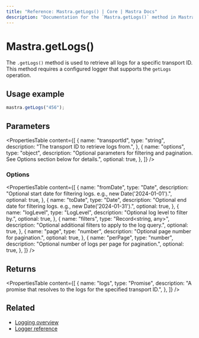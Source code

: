 ```yaml
---
title: "Reference: Mastra.getLogs() | Core | Mastra Docs"
description: "Documentation for the `Mastra.getLogs()` method in Mastra, which retrieves all logs for a specific transport ID."
---
```


# Mastra.getLogs()

The `.getLogs()` method is used to retrieve all logs for a specific transport ID. This method requires a configured logger that supports the `getLogs` operation.

## Usage example

```typescript copy
mastra.getLogs("456");
```

## Parameters

<PropertiesTable
  content={[
    {
      name: "transportId",
      type: "string",
      description: "The transport ID to retrieve logs from.",
    },
    {
      name: "options",
      type: "object",
      description:
        "Optional parameters for filtering and pagination. See Options section below for details.",
      optional: true,
    },
  ]}
/>

### Options

<PropertiesTable
  content={[
    {
      name: "fromDate",
      type: "Date",
      description:
        "Optional start date for filtering logs. e.g., new Date('2024-01-01').",
      optional: true,
    },
    {
      name: "toDate",
      type: "Date",
      description:
        "Optional end date for filtering logs. e.g., new Date('2024-01-31').",
      optional: true,
    },
    {
      name: "logLevel",
      type: "LogLevel",
      description: "Optional log level to filter by.",
      optional: true,
    },
    {
      name: "filters",
      type: "Record<string, any>",
      description: "Optional additional filters to apply to the log query.",
      optional: true,
    },
    {
      name: "page",
      type: "number",
      description: "Optional page number for pagination.",
      optional: true,
    },
    {
      name: "perPage",
      type: "number",
      description: "Optional number of logs per page for pagination.",
      optional: true,
    },
  ]}
/>

## Returns

<PropertiesTable
  content={[
    {
      name: "logs",
      type: "Promise<any>",
      description:
        "A promise that resolves to the logs for the specified transport ID.",
    },
  ]}
/>

## Related

- [Logging overview](/docs/observability/logging)
- [Logger reference](/reference/observability/logging/pino-logger)
